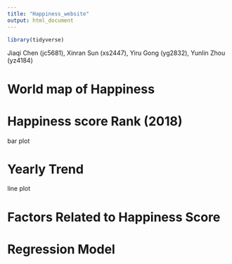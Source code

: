 ```yaml
---
title: "Happiness_website"
output: html_document
---
```


```r
library(tidyverse)
```

Jiaqi Chen (jc5681),
Xinran Sun (xs2447),
Yiru Gong (yg2832),
Yunlin Zhou (yz4184)

# World map of Happiness

# Happiness score Rank (2018)

bar plot

# Yearly Trend
line plot

# Factors Related to Happiness Score

# Regression Model
